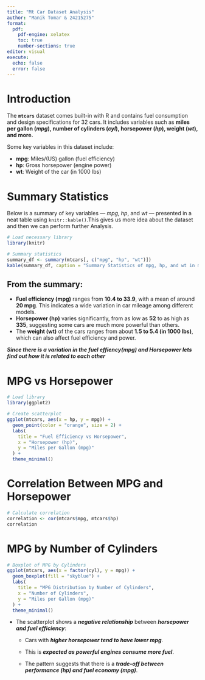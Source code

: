 ---
title: "Mt Car Dataset Analysis"
author: "Manik Tomar & 24215275"
format: 
  pdf:
    pdf-engine: xelatex
    toc: true
    number-sections: true
editor: visual
execute:
  echo: false
  error: false
---

\newpage

# Introduction

The **`mtcars`** dataset comes built-in with R and contains fuel consumption and design specifications for 32 cars. It includes variables such as **miles per gallon (*mpg*), number of cylinders (*cyl*), horsepower (*hp*), weight (*wt*), and more.**

Some key variables in this dataset include:

-   **mpg**: Miles/(US) gallon (fuel efficiency)
-   **hp**: Gross horsepower (engine power)
-   **wt**: Weight of the car (in 1000 lbs)

# Summary Statistics

Below is a summary of key variables — *mpg*, *hp*, and *wt* — presented in a neat table using `knitr::kable()`.This gives us more idea about the dataset and then we can perform further Analysis.

```{r}
# Load necessary library
library(knitr)

# Summary statistics
summary_df <- summary(mtcars[, c("mpg", "hp", "wt")])
kable(summary_df, caption = "Summary Statistics of mpg, hp, and wt in mtcars")

```

## From the summary:

-   **Fuel efficiency (mpg)** ranges from **10.4 to 33.9**, with a mean of around **20 mpg**. This indicates a wide variation in car mileage among different models.
-   **Horsepower (hp)** varies significantly, from as low as **52** to as high as **335**, suggesting some cars are much more powerful than others.
-   The **weight (wt)** of the cars ranges from about **1.5 to 5.4 (in 1000 lbs)**, which can also affect fuel efficiency and power.

***Since there is a variation in the fuel effiency(mpg) and Horsepower lets find out how it is related to each other***

# MPG vs Horsepower

```{r}
# Load library
library(ggplot2)

# Create scatterplot
ggplot(mtcars, aes(x = hp, y = mpg)) +
  geom_point(color = "orange", size = 2) +
  labs(
    title = "Fuel Efficiency vs Horsepower",
    x = "Horsepower (hp)",
    y = "Miles per Gallon (mpg)"
  ) +
  theme_minimal()
```
# Correlation Between MPG and Horsepower

```{r}
# Calculate correlation
correlation <- cor(mtcars$mpg, mtcars$hp)
correlation

```
# MPG by Number of Cylinders

```{r}
# Boxplot of MPG by Cylinders
ggplot(mtcars, aes(x = factor(cyl), y = mpg)) +
  geom_boxplot(fill = "skyblue") +
  labs(
    title = "MPG Distribution by Number of Cylinders",
    x = "Number of Cylinders",
    y = "Miles per Gallon (mpg)"
  ) +
  theme_minimal()
```

-   The scatterplot shows a ***negative relationship*** between ***horsepower and fuel efficiency***:

    -   Cars with ***higher horsepower tend to have lower mpg***.

    -   This is ***expected as powerful engines consume more fuel***.

    -   The pattern suggests that there is a ***trade-off between performance (hp) and fuel economy (mpg)***.
